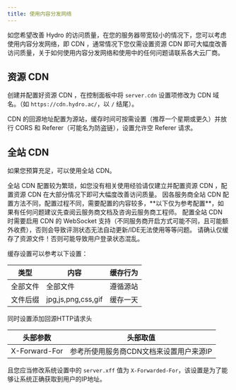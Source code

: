 ```yaml
---
title: 使用内容分发网络
---
```


如您希望改善 Hydro 的访问质量，在您的服务器带宽较小的情况下，您可以考虑使用内容分发网络，即 CDN ，通常情况下您仅需设置资源 CDN 即可大幅度改善访问质量，关于如何使用内容分发网络和使用中的任何问题请联系各大云厂商。

## 资源 CDN

创建并配置好资源 CDN ，在控制面板中将 `server.cdn` 设置项修改为 CDN 域名。（如 `https://cdn.hydro.ac/`，以 `/` 结尾）。  

CDN 的回源地址配置为源站，缓存时间可按需设置（推荐一个星期或更久）并放行 CORS 和 Referer（可能名为防盗链），设置允许空 Referer 请求。

## 全站 CDN

如果您预算充足，可以使用全站 CDN。

<Callout type="warn">
全站 CDN 配置较为繁琐，如您没有相关使用经验请仅建立并配置资源 CDN ，配置资源 CDN 在大部分情况下即可大幅度改善访问质量。
因各服务商全站 CDN 配置方法不同，配置过程不同，需要配置的内容较多，**以下仅为参考配置**，如果有任何问题建议先查阅云服务商文档及咨询云服务商工程师。
</Callout>

<Callout type="warn">
配置全站 CDN 时需要启用 CDN 的 WebSocket 支持（不同服务商开启方式可能不同，且可能额外收费），否则会导致评测状态无法自动更新/IDE无法使用等等问题。  
请确认仅缓存了资源文件！否则可能导致用户登录状态混乱。
</Callout>

缓存设置可以参考以下设置：

| 类型     | 内容                | 缓存行为 |
| -------- | ------------------- | -------- |
| 全部文件 | 全部文件              | 遵循源站 |
| 文件后缀 | jpg,js,png,css,gif  | 缓存一天 |

同时设置添加回源HTTP请求头

| 头部参数      | 头部取值                              |
| ------------- | ------------------------------------- |
| X-Forward-For | 参考所使用服务商CDN文档来设置用户来源IP |

且您应当修改系统设置中的 `server.xff` 值为 `X-Forwarded-For`，该设置是为了能够让系统正确获取到用户的IP地址。
